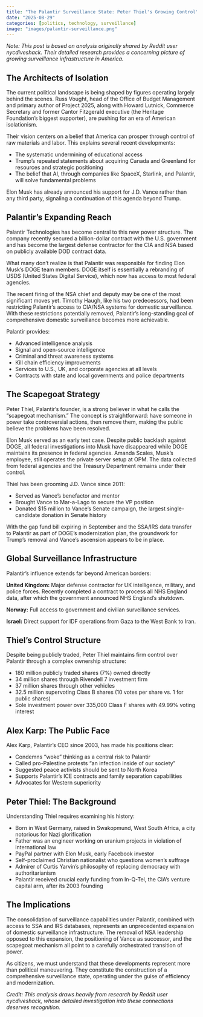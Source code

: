 ```yaml
---
title: "The Palantir Surveillance State: Peter Thiel's Growing Control"
date: "2025-08-29"
categories: [politics, technology, surveillance]
image: "images/palantir-surveillance.png"
---
```


*Note: This post is based on analysis originally shared by Reddit user nycdiveshack. Their detailed research provides a concerning picture of growing surveillance infrastructure in America.*

## The Architects of Isolation

The current political landscape is being shaped by figures operating largely behind the scenes. Russ Vought, head of the Office of Budget Management and primary author of Project 2025, along with Howard Lutnick, Commerce Secretary and former Cantor Fitzgerald executive (the Heritage Foundation's biggest supporter), are pushing for an era of American isolationism.

Their vision centers on a belief that America can prosper through control of raw materials and labor. This explains several recent developments:

* The systematic undermining of educational access
* Trump's repeated statements about acquiring Canada and Greenland for resources and strategic positioning
* The belief that AI, through companies like SpaceX, Starlink, and Palantir, will solve fundamental problems

Elon Musk has already announced his support for J.D. Vance rather than any third party, signaling a continuation of this agenda beyond Trump.

## Palantir's Expanding Reach

Palantir Technologies has become central to this new power structure. The company recently secured a billion-dollar contract with the U.S. government and has become the largest defense contractor for the CIA and NSA based on publicly available DOD contract data.

What many don't realize is that Palantir was responsible for finding Elon Musk's DOGE team members. DOGE itself is essentially a rebranding of USDS (United States Digital Service), which now has access to most federal agencies.

The recent firing of the NSA chief and deputy may be one of the most significant moves yet. Timothy Haugh, like his two predecessors, had been restricting Palantir's access to CIA/NSA systems for domestic surveillance. With these restrictions potentially removed, Palantir's long-standing goal of comprehensive domestic surveillance becomes more achievable.

Palantir provides:

* Advanced intelligence analysis
* Signal and open-source intelligence
* Criminal and threat awareness systems
* Kill chain efficiency improvements
* Services to U.S., UK, and corporate agencies at all levels
* Contracts with state and local governments and police departments

## The Scapegoat Strategy

Peter Thiel, Palantir's founder, is a strong believer in what he calls the "scapegoat mechanism." The concept is straightforward: have someone in power take controversial actions, then remove them, making the public believe the problems have been resolved.

Elon Musk served as an early test case. Despite public backlash against DOGE, all federal investigations into Musk have disappeared while DOGE maintains its presence in federal agencies. Amanda Scales, Musk's employee, still operates the private server setup at OPM. The data collected from federal agencies and the Treasury Department remains under their control.

Thiel has been grooming J.D. Vance since 2011:

* Served as Vance's benefactor and mentor
* Brought Vance to Mar-a-Lago to secure the VP position
* Donated $15 million to Vance's Senate campaign, the largest single-candidate donation in Senate history

With the gap fund bill expiring in September and the SSA/IRS data transfer to Palantir as part of DOGE's modernization plan, the groundwork for Trump's removal and Vance's ascension appears to be in place.

## Global Surveillance Infrastructure

Palantir's influence extends far beyond American borders:

**United Kingdom:** Major defense contractor for UK intelligence, military, and police forces. Recently completed a contract to process all NHS England data, after which the government announced NHS England's shutdown.

**Norway:** Full access to government and civilian surveillance services.

**Israel:** Direct support for IDF operations from Gaza to the West Bank to Iran.

## Thiel's Control Structure

Despite being publicly traded, Peter Thiel maintains firm control over Palantir through a complex ownership structure:

* 180 million publicly traded shares (7%) owned directly
* 34 million shares through Rivendell 7 investment firm
* 37 million shares through other vehicles
* 32.5 million supervoting Class B shares (10 votes per share vs. 1 for public shares)
* Sole investment power over 335,000 Class F shares with 49.99% voting interest

## Alex Karp: The Public Face

Alex Karp, Palantir's CEO since 2003, has made his positions clear:

* Condemns "woke" thinking as a central risk to Palantir
* Called pro-Palestine protests "an infection inside of our society"
* Suggested peace activists should be sent to North Korea
* Supports Palantir's ICE contracts and family separation capabilities
* Advocates for Western superiority

## Peter Thiel: The Background

Understanding Thiel requires examining his history:

* Born in West Germany, raised in Swakopmund, West South Africa, a city notorious for Nazi glorification
* Father was an engineer working on uranium projects in violation of international law
* PayPal partner with Elon Musk, early Facebook investor
* Self-proclaimed Christian nationalist who questions women's suffrage
* Admirer of Curtis Yarvin's philosophy of replacing democracy with authoritarianism
* Palantir received crucial early funding from In-Q-Tel, the CIA's venture capital arm, after its 2003 founding

## The Implications

The consolidation of surveillance capabilities under Palantir, combined with access to SSA and IRS databases, represents an unprecedented expansion of domestic surveillance infrastructure. The removal of NSA leadership opposed to this expansion, the positioning of Vance as successor, and the scapegoat mechanism all point to a carefully orchestrated transition of power.

As citizens, we must understand that these developments represent more than political maneuvering. They constitute the construction of a comprehensive surveillance state, operating under the guise of efficiency and modernization.

*Credit: This analysis draws heavily from research by Reddit user nycdiveshack, whose detailed investigation into these connections deserves recognition.*